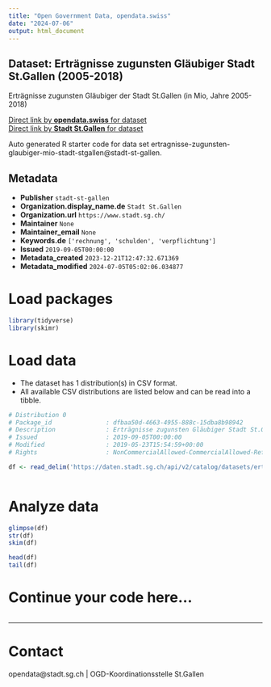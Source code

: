 ```yaml
---
title: "Open Government Data, opendata.swiss"
date: "2024-07-06"
output: html_document
---
```


## Dataset: Erträgnisse zugunsten Gläubiger Stadt St.Gallen (2005-2018)

Erträgnisse zugunsten Gläubiger der Stadt St.Gallen (in Mio, Jahre 2005-2018)

[Direct link by **opendata.swiss** for dataset](https://opendata.swiss/de/dataset/ertragnisse-zugunsten-glaubiger-stadt-st-gallen-2005-2018)<br>
[Direct link by **Stadt St.Gallen** for dataset](https://daten.stadt.sg.ch/explore/dataset/ertragnisse-zugunsten-glaubiger-mio-stadt-stgallen/)

Auto generated R starter code for data set ertragnisse-zugunsten-glaubiger-mio-stadt-stgallen@stadt-st-gallen.

## Metadata

- **Publisher** `stadt-st-gallen`
- **Organization.display_name.de** `Stadt St.Gallen`
- **Organization.url** `https://www.stadt.sg.ch/`
- **Maintainer** `None`
- **Maintainer_email** `None`
- **Keywords.de** `['rechnung', 'schulden', 'verpflichtung']`
- **Issued** `2019-09-05T00:00:00`
- **Metadata_created** `2023-12-21T12:47:32.671369`
- **Metadata_modified** `2024-07-05T05:02:06.034877`


# Load packages

```r

library(tidyverse)
library(skimr)

```

# Load data

-   The dataset has 1 distribution(s) in CSV format.
-   All available CSV distributions are listed below and can be read into a tibble.

```r

# Distribution 0
# Package_id               : dfbaa50d-4663-4955-888c-15dba8b98942
# Description              : Erträgnisse zugunsten Gläubiger Stadt St.Gallen (2005-2018) (csv)
# Issued                   : 2019-09-05T00:00:00
# Modified                 : 2019-05-23T15:54:59+00:00
# Rights                   : NonCommercialAllowed-CommercialAllowed-ReferenceRequired

df <- read_delim('https://daten.stadt.sg.ch/api/v2/catalog/datasets/ertragnisse-zugunsten-glaubiger-mio-stadt-stgallen/exports/csv')



```

# Analyze data

```r

glimpse(df)
str(df)
skim(df)

head(df)
tail(df)

```

# Continue your code here...

```r

```

------------------------------------------------------------------------

# Contact

opendata@stadt.sg.ch | OGD-Koordinationsstelle St.Gallen
